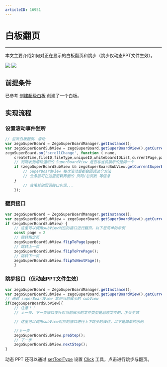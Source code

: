 ```yaml
---
articleID: 16951
---
```


# 白板翻页

- - -

本文主要介绍如何对正在显示的白板翻页和跳步（跳步仅动态PPT文件生效）。

<Frame width="512" height="auto" caption=""><img src="https://doc-media.zego.im/sdk-doc/Pics/WhiteboardView/filppage.gif" /></Frame>

<Frame width="512" height="auto" caption=""><img src="https://doc-media.zego.im/sdk-doc/Pics/WhiteboardView/step.gif" /></Frame>

## 前提条件

已参考 [创建超级白板](../quick-start/create-white-board.mdx) 创建了一个白板。

## 实现流程

### 设置滚动事件监听

```javascript
// 监听白板翻页、滚动
var zegoSuperBoard = ZegoSuperBoardManager.getInstance();
var zegoSuperBoardSubView = zegoSuperBoard.getSuperBoardView().getCurrentSuperBoardSubView();
zegoSuperBoard.on('scrollChange', function ( name,
    createTime,fileID,fileType,uniqueID,whiteboardIDList,currentPage,pageCount) {
    // 判断收到滚动通知的 SuperBoardView 是否与当前展示的是同一个
    if (zegoSuperBoardSubView && zegoSuperBoardSubView.getCurrentSuperBoardSubViewModel().uniqueID == uniqueID) {
        // SuperBoardView 每次滚动后都会回调这个方法
        // 业务层可在这里更新界面的 页码/总页数 等信息
    }
        // 省略其他回调接口实现...
    });
```


### 翻页接口

```javascript
var zegoSuperBoard = ZegoSuperBoardManager.getInstance();
var zegoSuperBoardSubView = zegoSuperBoard.getSuperBoardView().getCurrentSuperBoardSubView();
if (zegoSuperBoardSubView) {
    // 这里可以调用subView对应的接口进行翻页，以下是简单的示例
    const page = 2
    // 跳转指定页
    zegoSuperBoardSubView.flipToPage(page);
    // 跳转上一页
    zegoSuperBoardSubView.flipToPrePage();
    // 跳转下一页
    zegoSuperBoardSubView.flipToNextPage();
    }
```

### 跳步接口（仅动态PPT文件生效）

```javascript
var zegoSuperBoard = ZegoSuperBoardManager.getInstance();
var zegoSuperBoardSubView = zegoSuperBoard.getSuperBoardView().getCurrentSuperBoardSubView();
// 通过 superBoardView 拿到当前展示的 subView
if(zegoSuperBoardSubView){
    // 注意！！
    // 上一步、下一步接口仅针对当前展示的文件类型是动态文件的，才会生效

    // 这里可以调用subView对应的接口进行上下跳步的操作，以下是简单的示例

    //上一步
    zegoSuperBoardSubView.preStep();
    // 下一步
    zegoSuperBoardSubView.nextStep();
}
```

动态 PPT 还可以通过 [setToolType](@setToolType) 设置 [Click](@Click) 工具，点击进行跳步与翻页。
